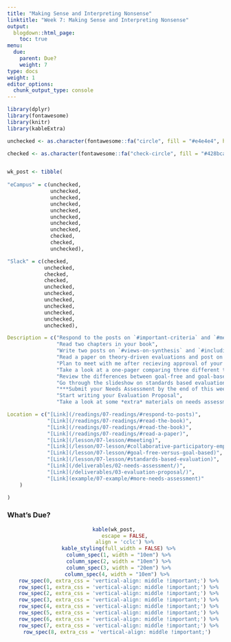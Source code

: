 ```yaml
---
title: "Making Sense and Interpreting Nonsense"
linktitle: "Week 7: Making Sense and Interpreting Nonsense"
output:
  blogdown::html_page:
    toc: true
menu:
  due:
    parent: Due?
    weight: 7
type: docs
weight: 1
editor_options: 
  chunk_output_type: console
---
```


```r
library(dplyr)
library(fontawesome)
library(knitr)
library(kableExtra)
```

```r
unchecked <- as.character(fontawesome::fa("circle", fill = "#e4e4e4", height = "15px"))

checked <- as.character(fontawesome::fa("check-circle", fill = "#428bca", height = "15px"))


wk_post <- tibble(
  
"eCampus" = c(unchecked, 
              unchecked,
              unchecked,
              unchecked,
              unchecked,
              unchecked,
              unchecked,
              unchecked,
              checked,
              checked,
              unchecked),

"Slack" = c(checked,
            unchecked,
            checked,
            checked,
            unchecked,
            unchecked,
            unchecked,
            unchecked,
            unchecked,
            unchecked,
            unchecked),

Description = c("Respond to the posts on `#important-criteria` and `#merit-disagreement`",
                "Read two chapters in your book",
                "Write two posts on `#views-on-synthesis` and `#including-kec-parts`",
                "Read a paper on theory-driven evaluations and post on `#tde`",
                "Plan to meet with me after recieving approval of your proposal, but prior to implementing the evaluation",
                "Take a look at a one-pager comparing three different types of evaluations",
                "Review the differences between goal-free and goal-based evaluations",
                "Go through the slideshow on standards based evaluations",
                "***Submit your Needs Assessment by the end of this week!***",
                "Start writing your Evaluation Proposal",
                "Take a look at some *extra* materials on needs assessments"),

Location = c("[Link](/readings/07-readings/#respond-to-posts)",
             "[Link](/readings/07-readings/#read-the-book)",
             "[Link](/readings/07-readings/#read-the-book)",                
             "[Link](/readings/07-readings/#read-a-paper)",
             "[Link](/lesson/07-lesson/#meeting)",
             "[Link](/lesson/07-lesson/#collaborative-participatory-empowerment-evaluation)",
             "[Link](/lesson/07-lesson/#goal-free-versus-goal-based)",
             "[Link](/lesson/07-lesson/#standards-based-evaluation)",
             "[Link](/deliverables/02-needs-assessment/)",
             "[Link](/deliverables/03-evaluation-proposal/)",
             "[Link](example/07-example/#more-needs-assessment)"
    )

)
```


### What's Due?
<center>
```r
kable(wk_post, 
      escape = FALSE,
      align = 'cclc') %>%
  kable_styling(full_width = FALSE) %>%
  column_spec(1, width = "10em") %>%
  column_spec(2, width = "10em") %>%
  column_spec(3, width = "20em") %>%
  column_spec(4, width = "10em") %>% 
  row_spec(0, extra_css = 'vertical-align: middle !important;') %>%
  row_spec(1, extra_css = 'vertical-align: middle !important;') %>%
  row_spec(2, extra_css = 'vertical-align: middle !important;') %>%
  row_spec(3, extra_css = 'vertical-align: middle !important;') %>%
  row_spec(4, extra_css = 'vertical-align: middle !important;') %>%
  row_spec(5, extra_css = 'vertical-align: middle !important;') %>%
  row_spec(6, extra_css = 'vertical-align: middle !important;') %>%
  row_spec(7, extra_css = 'vertical-align: middle !important;') %>%
  row_spec(8, extra_css = 'vertical-align: middle !important;') 
```
</center>
